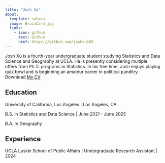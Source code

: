 ```yaml
---
title: "Josh Xu"
about:
  template: solana
  image: BruinCard.jpg
  links:
    - icon: github
      text: Github
      href: https://github.com/joshxu150
---
```


Josh Xu is a fourth-year undergraduate student studying Statistics and Data Science and Geography at UCLA. He is presently considering multiple offers from Ph.D. programs in Statistics. In his free time, Josh enjoys playing quiz bowl and is beginning an amateur career in political punditry. Download [My CV](/cv.pdf)

## Education

University of California, Los Angeles | Los Angeles, CA

B.S. in Statistics and Data Science | June 2021 - June 2025

B.A. in Geography

## Experience

UCLA Luskin School of Public Affairs | Undergraduate Research Assistant | 2024